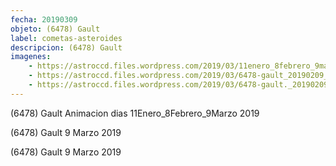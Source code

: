 ```yaml
---
fecha: 20190309
objeto: (6478) Gault
label: cometas-asteroides
descripcion: (6478) Gault
imagenes:
	- https://astroccd.files.wordpress.com/2019/03/11enero_8febrero_9marzo.gif
	- https://astroccd.files.wordpress.com/2019/03/6478-gault_20190209_i88.jpg
	- https://astroccd.files.wordpress.com/2019/03/6478-gault._20190209_i88.jpg
---
```


<Imagen src="https://astroccd.files.wordpress.com/2019/03/11enero_8febrero_9marzo.gif" />

(6478) Gault Animacion dias 11Enero_8Febrero_9Marzo 2019
<Imagen src="https://astroccd.files.wordpress.com/2019/03/6478-gault_20190209_i88.jpg" />

(6478) Gault 9 Marzo 2019
<Imagen src="https://astroccd.files.wordpress.com/2019/03/6478-gault._20190209_i88.jpg" />

(6478) Gault 9 Marzo 2019